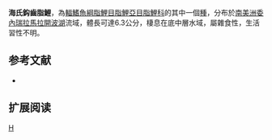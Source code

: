 {{Speciesbox 
| genus = Creagrutus
| species = hildebrandi
| status = NE
| status_system = IUCN3.1
| authority =  [[Schultz|Schultz]], 1944
| synonyms = 
}}
'''海氏鈎齒脂鯉'''，為[[輻鰭魚綱|輻鰭魚綱]][[脂鯉目|脂鯉目]][[脂鯉亞目|脂鯉亞目]][[脂鯉科|脂鯉科]]的其中一個[[種|種]]，分布於[[南美洲|南美洲]][[委內瑞拉|委內瑞拉]][[馬拉開波湖|馬拉開波湖]]流域，體長可達6.3公分，棲息在底中層水域，屬雜食性，生活習性不明。

==参考文献==
{{refbegin}}
*{{FishBase_species|genus=Creagrutus|species=hildebrandi|year=2014|month=1}}
{{refend}}

== 扩展阅读 ==
{{refbegin}}
{{wikispecies-inline|Creagrutus hildebrandi|海氏鈎齒脂鯉}}
{{refend}}
{{Taxonbar|from=Q6421195}}

[[Category:鈎齒脂鯉屬|H]]


{{魚類小作品}}